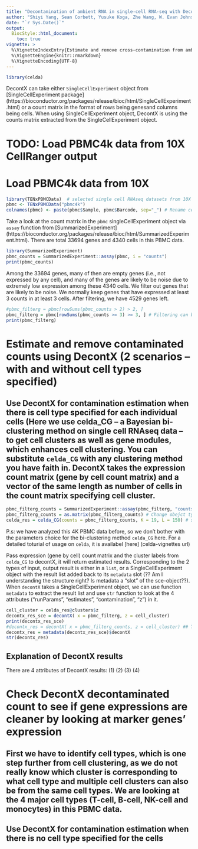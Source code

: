```yaml
---
title: "Decontamination of ambient RNA in single-cell RNA-seq with DecontX on 10X PBMC4k data" 
author: "Shiyi Yang, Sean Corbett, Yusuke Koga, Zhe Wang, W. Evan Johnson, Masanao Yajima, Joshua D. Campbell"
date: "`r Sys.Date()`"
output:
  BiocStyle::html_document:
    toc: true
vignette: >
  %\VignetteIndexEntry{Estimate and remove cross-contamination from ambient RNA for scRNA-seq data with DecontX}
  %\VignetteEngine{knitr::rmarkdown}
  %\VignetteEncoding{UTF-8}
---
```



```r
library(celda)
```

DecontX can take either `SingleCellExperiment` object from [SingleCellExperiment package] (https://bioconductor.org/packages/release/bioc/html/SingleCellExperiment.html) or a count matrix in the format of rows being genesand columns being cells. When using SingleCellExperiment object, DecontX is using the counts matrix extracted from the SingleCellExperiment object. 

# TODO: Load PBMC4k data from 10X CellRanger output
# Load PBMC4k data from 10X
```r
library(TENxPBMCData)  # selected single cell RNAseq datasets from 10X Genomics
pbmc <- TENxPBMCData("pbmc4k")
colnames(pbmc) <- paste(pbmc$Sample, pbmc$Barcode, sep="_") # Rename cells
```

Take a look at the count matrix in the `pbmc` singleCellExperiment object via `assay` function from [SummarizedExperiment] (https://bioconductor.org/packages/release/bioc/html/SummarizedExperiment.html). There are total 33694 genes and 4340 cells in this PBMC data.
```r
library(SummarizedExperiment)
pbmc_counts = SummarizedExperiment::assay(pbmc, i = "counts")
print(pbmc_counts)
```

Among the 33694 genes, many of then are empty genes (i.e., not expressed by any cell), and many of the genes are likely to be noise due to extremely low expression among these 4340 cells.
We filter out genes that are likely to be noise. We normally keep genes that have expressed at least 3 counts in at least 3 cells.
After filtering, we have 4529 genes left.
```r
#pbmc_filterg = pbmc[rowSums(pbmc_counts > 2) > 2, ] 
pbmc_filterg = pbmc[rowSums(pbmc_counts >= 3) >= 3, ] # Filtering can be applied directly on SingleCellExperiment object 
print(pbmc_filterg)
```



# Estimate and remove contaminated counts using DecontX (2 scenarios -- with and without cell types specified)
## Use DecontX for contamination estimation when there is cell type specified for each individual cells (Here we use celda_CG -- a Bayesian bi-clustering method on single cell RNAseq data -- to get cell clusters as well as gene modules, which enhances cell clustering. You can substitute `celda_CG` with any clustering method you have faith in. DecontX takes the expression count matrix (gene by cell count matrix) and a vector of the same length as number of cells in the count matrix specifying cell cluster. 
```r
pbmc_filterg_counts = SummarizedExperiment::assay(pbmc_filterg, "counts")
pbmc_filterg_counts = as.matrix(pbmc_filterg_counts) # Change obejct type as basic matrix to pass into celda::celda_CG
celda_res = celda_CG(counts = pbmc_filterg_counts, K = 19, L = 150) # specify number of cell clusters being K=19, number of gnee modules being L=150
```
P.s: we have analyzed this 4K PBMC data before, so we don't bother with the parameters choice for the bi-clustering method `celda_CG` here. For a detailed toturial of usage on `celda`, it is availabel [here] (celda-vignettes url) 



Pass expression (gene by cell) count matrix and the cluster labels from `celda_CG` to decontX, it will return estimated results. Corresponding to the 2 types of input, output result is either in a `list`, or a SingleCellExperiment object with the result list added back to its `metadata` slot (?? Am I understanding the structure right? Is metadata a "slot" of the sce-object??). When `decontX` takes a SingleCellExperiment object, we can use function `metadata` to extract the result list and use `str` function to look at the 4 attributes ("runParams", "estimates", "contamination", "z") in it.
```r
cell_cluster = celda_res@clusters$z 
decontx_res_sce = decontX( x = pbmc_filterg, z = cell_cluster) 
print(decontx_res_sce)
#decontx_res = decontX( x = pbmc_filterg_counts, z = cell_cluster) ## This works too. Difference is that the output is a list rathen than being a SingleCellExperiment object
decontx_res = metadata(decontx_res_sce)$decontX
str(decontx_res)
```


## Explanation of DecontX results
There are 4 attributes of DecontX results: 
(1)
(2)
(3)
(4)

# Check DecontX decontaminated count to see if gene expressions are cleaner by looking at marker genes' expression
## First we have to identify cell types, which is one step further from cell clustering, as we do not really know which cluster is corresponding to what cell type and multiple cell clusters can also be from the same cell types. We are looking at the 4 major cell types (T-cell, B-cell, NK-cell and monocytes) in this PBMC data.






## Use DecontX for contamination estimation when there is no cell type specified for the cells





